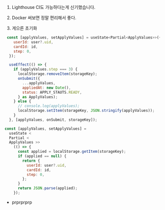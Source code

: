 1. Lighthouse CI도 가능하다는게 신기했습니다.
2. Docker 써보면 정말 편리해서 좋다.

3. 게으른 초기화

```jsx
 const [applyValues, setApplyValues] = useState<Partial<ApplyValues>>({
    userId: user?.uid,
    cardId: id,
    step: 0,
  });

  useEffect(() => {
    if (applyValues.step === 3) {
      localStorage.removeItem(storageKey);
      onSubmit({
        ...applyValues,
        appliedAt: new Date(),
        status: APPLY_STAUTS.READY,
      } as ApplyValues);
    } else {
      // console.log(applyValues);
      localStorage.setItem(storageKey, JSON.stringify(applyValues));
    }
  }, [applyValues, onSubmit, storageKey]);
```

```js
const [applyValues, setApplyValues] =
  useState <
  Partial <
  ApplyValues >>
    (() => {
      const applied = localStorage.getItem(storageKey);
      if (applied == null) {
        return {
          userId: user?.uid,
          cardId: id,
          step: 0,
        };
      }
      return JSON.parse(applied);
    });
```

- prprprprp
